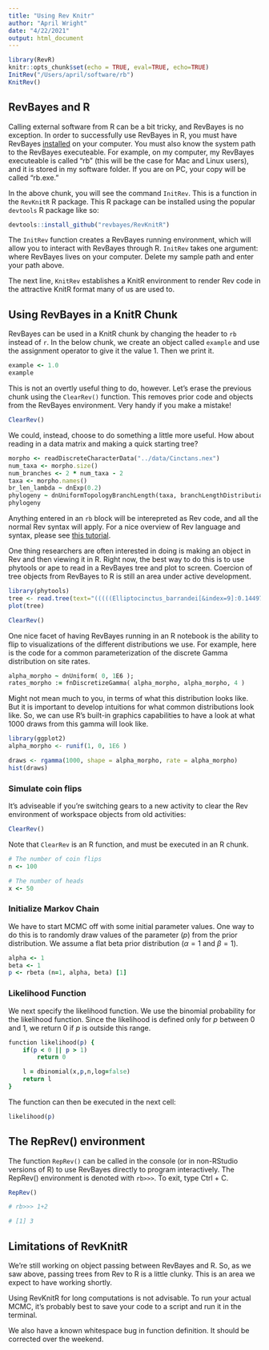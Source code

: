 ```yaml
---
title: "Using Rev Knitr"
author: "April Wright"
date: "4/22/2021"
output: html_document
---
```


```r
library(RevR)
knitr::opts_chunk$set(echo = TRUE, eval=TRUE, echo=TRUE)
InitRev("/Users/april/software/rb")
KnitRev()
```

## RevBayes and R

Calling external software from R can be a bit tricky, and RevBayes is no exception. In order to successfully use RevBayes in R, you must have RevBayes [installed](https://revbayes.github.io/download) on your computer. You must also know the system path to the RevBayes executeable. For example, on my computer, my RevBayes executeable is called "rb" (this will be the case for Mac and Linux users), and it is stored in my software folder. If you are on PC, your copy will be called "rb.exe."

In the above chunk, you will see the command `InitRev`. This is a function in the `RevKnitR` R package. This R package can be installed using the popular `devtools` R package like so:

```r
devtools::install_github("revbayes/RevKnitR")
```

The `InitRev` function creates a RevBayes running environment, which will allow you to interact with RevBayes through R. `InitRev` takes one argument: where RevBayes lives on your computer. Delete my sample path and enter your path above.

The next line, `KnitRev` establishes a KnitR environment to render Rev code in the attractive KnitR format many of us are used to.

## Using RevBayes in a KnitR Chunk

RevBayes can be used in a KnitR chunk by changing the header to `rb` instead of `r`. In the below chunk, we create an object called `example` and use the assignment operator to give it the value 1. Then we print it. 
```rb
example <- 1.0
example
```
This is not an overtly useful thing to do, however. Let's erase the previous chunk using the `ClearRev()` function. This removes prior code and objects from the RevBayes environment. Very handy if you make a mistake!

```r
ClearRev()
```

We could, instead, choose to do something a little more useful. How about reading in a data matrix and making a quick starting tree? 

```rb
morpho <- readDiscreteCharacterData("../data/Cinctans.nex")
num_taxa <- morpho.size()
num_branches <- 2 * num_taxa - 2
taxa <- morpho.names()
br_len_lambda ~ dnExp(0.2)
phylogeny ~ dnUniformTopologyBranchLength(taxa, branchLengthDistribution=dnExponential(br_len_lambda))
phylogeny
```
Anything entered in an `rb` block will be interepreted as Rev code, and all the normal Rev syntax will apply. For a nice overview of Rev language and syntax, please see [this tutorial](https://revbayes.github.io/tutorials/intro/rev). 

One thing researchers are often interested in doing is making an object in Rev and then viewing it in R. Right now, the best way to do this is to use phytools or ape to read in a RevBayes tree and plot to screen. Coercion of tree objects from RevBayes to R is still an area under active development.
```r
library(phytools)
tree <- read.tree(text="(((((Elliptocinctus_barrandei[&index=9]:0.144972,Elliptocinctus_vizcainoi[&index=10]:0.061275)[&index=28]:0.369057,Davidocinctus_pembrokensis[&index=27]:0.115626)[&index=29]:0.030785,((Ctenocystis_utahensis[&index=1]:0.208478,(Sucocystis_acrofera[&index=15]:0.222252,(Sucocystis_theronensis[&index=11]:0.645711,Undatacinctus_undata[&index=14]:0.308441)[&index=30]:1.245773)[&index=31]:0.069793)[&index=32]:0.561291,(((Gyrocystis_cruzae[&index=4]:1.039123,(Gyrocystis_platessa[&index=2]:1.950320,Asturicystis_jaekeli[&index=18]:0.070576)[&index=33]:0.226841)[&index=34]:2.181753,(Undatacinctus_melendezi[&index=17]:0.126601,Trochocystoides_parvus[&index=21]:0.927883)[&index=35]:0.614158)[&index=36]:0.973880,(Trochocystites_bohemicus[&index=20]:0.309014,Lignanicystis_barriosensis[&index=13]:0.246747)[&index=37]:0.663330)[&index=38]:0.069078)[&index=39]:1.213557)[&index=40]:0.057231,((Graciacystis_ambigua[&index=23]:1.076241,((Gyrocystis_erecta[&index=6]:0.136053,(Protocinctus_mansillaensis[&index=8]:0.436179,Gyrocystis_badulesiensis[&index=5]:0.039494)[&index=41]:0.005254)[&index=42]:0.303455,((Undatacinctus_quadricornuta[&index=16]:0.157165,Sotocinctus_ubaghsi[&index=19]:0.054072)[&index=43]:0.029069,(Rozanovicystis_triangularis[&index=26]:0.225556,Progyrocystis_disjuncta[&index=7]:0.820703)[&index=44]:0.976834)[&index=45]:0.003917)[&index=46]:0.201429)[&index=47]:0.062047,Ludwigicinctus_truncatus[&index=22]:0.088140)[&index=48]:0.047812)[&index=49]:0.440430,(Nelegerocystis_ivantzovi[&index=25]:0.572666,(Gyrocystis_testudiformis[&index=3]:0.091295,Sucocystis_bretoni[&index=12]:0.011027)[&index=50]:0.938797)[&index=51]:0.214871,Asturicystis_havliceki[&index=24]:0.182261)[&index=52]:0.000000;")
plot(tree)
```
```r

ClearRev()

```


One nice facet of having RevBayes running in an R notebook is the ability to flip to visualizations of the different distributions we use. For example, here is the code for a common parameterization of the discrete Gamma distribution on site rates.

```rb

alpha_morpho ~ dnUniform( 0, 1E6 );
rates_morpho := fnDiscretizeGamma( alpha_morpho, alpha_morpho, 4 )
```

Might not mean much to you, in terms of what this distribution looks like. But it is important to develop intuitions for what common distributions look like. So, we can use R's built-in graphics capabilities to have a look at what 1000 draws from this gamma will look like. 

```r
library(ggplot2)
alpha_morpho <- runif(1, 0, 1E6 )

draws <- rgamma(1000, shape = alpha_morpho, rate = alpha_morpho)
hist(draws)
```



### Simulate coin flips

It's adviseable if you're switching gears to a new activity to clear the Rev environment of workspace objects from old activities:

```r

ClearRev()
```


Note that `ClearRev` is an R function, and must be executed in an R chunk.

```rb
# The number of coin flips
n <- 100

# The number of heads
x <- 50
```

### Initialize Markov Chain
We have to start MCMC off with some initial parameter values. One way to do this is to randomly draw values of the parameter ($p$) from the prior distribution. We assume a flat beta prior distribution ($\alpha = 1$ and $\beta = 1$).

```rb
alpha <- 1
beta <- 1
p <- rbeta (n=1, alpha, beta) [1]
```

### Likelihood Function
We next specify the likelihood function. We use the binomial probability for the likelihood function. Since the likelihood is defined only for $p$ between 0 and 1, we return 0 if $p$ is outside this range.

```rb
function likelihood(p) {
    if(p < 0 || p > 1)
        return 0

    l = dbinomial(x,p,n,log=false)
    return l
}
```

The function can then be executed in the next cell:

```rb
likelihood(p)
```
## The RepRev() environment

The function `RepRev()` can be called in the console (or in non-RStudio versions of R) to use RevBayes directly to program interactively. The RepRev() environment is denoted with `rb>>>`. To exit, type Ctrl + C. 

```r

RepRev()

# rb>>> 1+2

# [1] 3
```

## Limitations of RevKnitR

We're still working on object passing between RevBayes and R. So, as we saw above, passing trees from Rev to R is a little clunky. This is an area we expect to have working shortly.

Using RevKnitR for long computations is not advisable. To run your actual MCMC, it's probably best to save your code to a script and run it in the terminal.

We also have a known whitespace bug in function definition. It should be corrected over the weekend.
